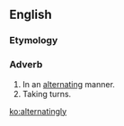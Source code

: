 ==English==

===Etymology===
{{suffix|alternating|ly}}

===Adverb===
{{en-adv|-}}

# In an [[alternating]] manner.
# Taking turns.

[[ko:alternatingly]]